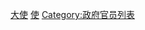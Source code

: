 <!--Categories-->
[[Category:大使|]]
[[Category:外交列表|使]]
[[Category:政府官员列表|Category:政府官员列表]]

<!--Other languages-->